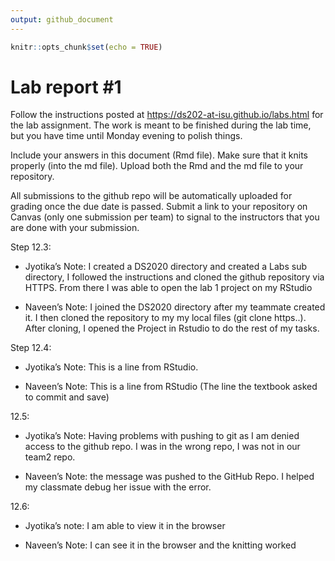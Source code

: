 ```yaml
---
output: github_document
---
```


<!-- README.md is generated from README.Rmd. Please edit the README.Rmd file -->

```r
knitr::opts_chunk$set(echo = TRUE)
```

# Lab report #1

Follow the instructions posted at <https://ds202-at-isu.github.io/labs.html> for the lab assignment. The work is meant to be finished during the lab time, but you have time until Monday evening to polish things.

Include your answers in this document (Rmd file). Make sure that it knits properly (into the md file). Upload both the Rmd and the md file to your repository.

All submissions to the github repo will be automatically uploaded for grading once the due date is passed. Submit a link to your repository on Canvas (only one submission per team) to signal to the instructors that you are done with your submission.

Step 12.3:

-   Jyotika's Note: I created a DS2020 directory and created a Labs sub directory, I followed the instructions and cloned the github repository via HTTPS. From there I was able to open the lab 1 project on my RStudio

-   Naveen's Note: I joined the DS2020 directory after my teammate created it. I then cloned the repository to my my local files (git clone https..). After cloning, I opened the Project in Rstudio to do the rest of my tasks.

Step 12.4:

-   Jyotika's Note: This is a line from RStudio.

-   Naveen's Note: This is a line from RStudio (The line the textbook asked to commit and save)

12.5:

-   Jyotika's Note: Having problems with pushing to git as I am denied access to the github repo. I was in the wrong repo, I was not in our team2 repo.

-   Naveen's Note: the message was pushed to the GitHub Repo. I helped my classmate debug her issue with the error.

12.6:

-   Jyotika's note: I am able to view it in the browser

-   Naveen's Note: I can see it in the browser and the knitting worked
